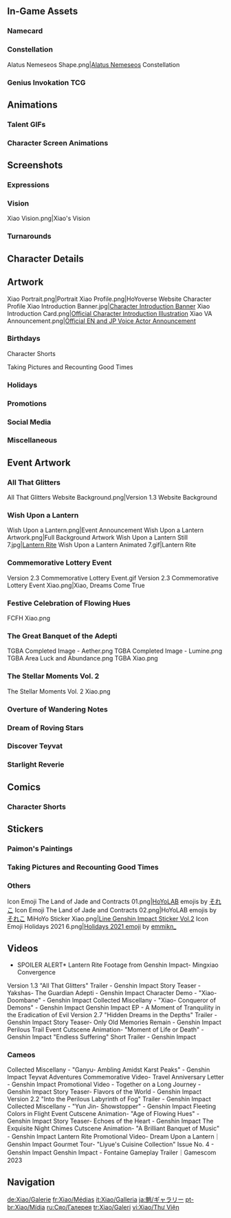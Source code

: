 {{CharacterTabs}}
{{TOC Limit}}
==In-Game Assets==
{{Assets}}

===Namecard===
{{Assets/Namecard|Mask|Xiao}}

===Constellation===
<gallery>Alatus Nemeseos Shape.png|[[Alatus Nemeseos]] Constellation</gallery>

===Genius Invokation TCG===
{{Main|Genius Invokation TCG}}
{{Genius Invokation TCG Cards by Featured Gallery}}

==Animations==
===Talent GIFs===
{{Talent Previews by Character|Xiao}}

===Character Screen Animations===
{{Preview/CharacterAnimations}}

==Screenshots==
===Expressions===
{{Character Expression|Xiao|Default|Serious|Pensive}}

===Vision===
<gallery>Xiao Vision.png|Xiao's Vision</gallery>

===Turnarounds===
{{Turnarounds}}

==Character Details==
{{Files by Character Gallery|character=Xiao|Character Details}}

==Artwork==
<gallery>
Xiao Portrait.png|Portrait
Xiao Profile.png|HoYoverse Website Character Profile
Xiao Introduction Banner.jpg|[https://www.hoyolab.com/article/152761 Character Introduction Banner]
Xiao Introduction Card.png|[https://twitter.com/GenshinImpact/status/1354277956097433603 Official Character Introduction Illustration]
Xiao VA Announcement.png|[https://twitter.com/GenshinImpact/status/1354308155056869376 Official EN and JP Voice Actor Announcement]
</gallery>

===Birthdays===
{{Files by Character Gallery|Xiao Birthday Artwork|character = Xiao|not1=Character Shorts|not2=Taking Pictures and Recounting Good Times Images}}

;Character Shorts
{{Files by Character Gallery|Xiao Birthday Artwork|character = Xiao|not1=Character Birthday Artwork|not2=Taking Pictures and Recounting Good Times Images}}

;Taking Pictures and Recounting Good Times
{{Main|Taking Pictures and Recounting Good Times/Xiao}}
{{Files by Character Gallery|Xiao Birthday Artwork|character = Xiao|not1=Character Shorts|not2=Character Birthday Artwork}}

===Holidays===
{{Files by Character Gallery|Holiday Artwork}}

===Promotions===
{{Files by Character Gallery|Promotional Artwork}}

===Social Media===
{{Files by Character Gallery|Social Media Celebration}}

===Miscellaneous===
{{Files by Character Gallery|Miscellaneous Artwork}}

==Event Artwork==
===All That Glitters===
{{Main|All That Glitters}}
<gallery>
All That Glitters Website Background.png|Version 1.3 Website Background
</gallery>

===Wish Upon a Lantern===
{{Main|Wish Upon a Lantern}}
<gallery>
Wish Upon a Lantern.png|Event Announcement
Wish Upon a Lantern Artwork.png|Full Background Artwork
Wish Upon a Lantern Still 7.jpg|[[Lantern Rite]]
Wish Upon a Lantern Animated 7.gif|Lantern Rite
</gallery>

===Commemorative Lottery Event===
{{Main|Version 2.3 Commemorative Lottery Event}}
<gallery>
Version 2.3 Commemorative Lottery Event.gif
Version 2.3 Commemorative Lottery Event Xiao.png|Xiao, Dreams Come True
</gallery>

===Festive Celebration of Flowing Hues===
{{Main|Festive Celebration of Flowing Hues}}
<gallery>
FCFH Xiao.png
</gallery>

===The Great Banquet of the Adepti===
{{Main|The Great Banquet of the Adepti}}
<gallery>
TGBA Completed Image - Aether.png
TGBA Completed Image - Lumine.png
TGBA Area Luck and Abundance.png
TGBA Xiao.png
</gallery>

===The Stellar Moments Vol. 2===
{{Main|The Stellar Moments Vol. 2}}
<gallery>
The Stellar Moments Vol. 2 Xiao.png
</gallery>

===Overture of Wandering Notes===
{{Main|Overture of Wandering Notes}}
{{Files by Character Gallery|Overture of Wandering Notes}}

===Dream of Roving Stars===
{{Main|Dream of Roving Stars}}
{{Files by Character Gallery|Dream of Roving Stars Images}}

===Discover Teyvat===
{{Main|Discover Teyvat}}
{{Files by Character Gallery|Discover Teyvat Images}}

===Starlight Reverie===
{{Main|Starlight Reverie}}
{{Files by Character Gallery|Starlight Reverie Images}}

==Comics==
===Character Shorts===
{{Files by Character Gallery|Character Shorts|character = Xiao|not1=Xiao Birthday Artwork}}

==Stickers==
===Paimon's Paintings===
{{Paimon's Paintings Images|Xiao|nochar=1|nopplink=1}}

===Taking Pictures and Recounting Good Times===
{{Files by Character Gallery|Taking Pictures and Recounting Good Times Sprites}}

===Others===
<gallery>
Icon Emoji The Land of Jade and Contracts 01.png|[[HoYoLAB]] emojis by [https://twitter.com/soreko それこ]<!-- [https://twitter.com/GenshinImpact/status/1306178713071972353 source] -->
Icon Emoji The Land of Jade and Contracts 02.png|HoYoLAB emojis by [https://twitter.com/soreko それこ]
MiHoYo Sticker Xiao.png|[https://store.line.me/stickershop/product/14369332/en Line Genshin Impact Sticker Vol.2]
Icon Emoji Holidays 2021 6.png|[https://twitter.com/Paimon2theMoon/status/1474595131353407488 Holidays 2021 emoji] by [https://twitter.com/emmikn_ emmikn_]<!-- 2021-12-25 -->
</gallery>

==Videos==
<!--chronological order-->
<gallery>
*SPOILER ALERT* Lantern Rite Footage from Genshin Impact- Mingxiao Convergence
Version 1.3 "All That Glitters" Trailer - Genshin Impact
Story Teaser - Yakshas- The Guardian Adepti - Genshin Impact
Character Demo - "Xiao- Doombane" - Genshin Impact
Collected Miscellany - "Xiao- Conqueror of Demons" - Genshin Impact
Genshin Impact EP - A Moment of Tranquility in the Eradication of Evil
Version 2.7 "Hidden Dreams in the Depths" Trailer - Genshin Impact
Story Teaser- Only Old Memories Remain - Genshin Impact
Perilous Trail Event Cutscene Animation- "Moment of Life or Death" - Genshin Impact
"Endless Suffering" Short Trailer - Genshin Impact
</gallery>

===Cameos===
<!--chronological order-->
<gallery>
Collected Miscellany - "Ganyu- Ambling Amidst Karst Peaks" - Genshin Impact
Teyvat Adventures Commemorative Video- Travel Anniversary Letter - Genshin Impact
Promotional Video - Together on a Long Journey - Genshin Impact
Story Teaser- Flavors of the World - Genshin Impact
Version 2.2 "Into the Perilous Labyrinth of Fog" Trailer - Genshin Impact
Collected Miscellany - "Yun Jin- Showstopper" - Genshin Impact
Fleeting Colors in Flight Event Cutscene Animation- "Age of Flowing Hues" - Genshin Impact
Story Teaser- Echoes of the Heart - Genshin Impact
The Exquisite Night Chimes Cutscene Animation- "A Brilliant Banquet of Music" - Genshin Impact
Lantern Rite Promotional Video- Dream Upon a Lantern｜Genshin Impact
Gourmet Tour- "Liyue's Cuisine Collection" Issue No. 4 - Genshin Impact
Genshin Impact - Fontaine Gameplay Trailer｜Gamescom 2023
</gallery>
<!--
==References==
{{Reflist}}
-->

==Navigation==
{{Character Navbox|Gallery}}

[[de:Xiao/Galerie]]
[[fr:Xiao/Médias]]
[[it:Xiao/Galleria]]
[[ja:魈/ギャラリー]]
[[pt-br:Xiao/Mídia]]
[[ru:Сяо/Галерея]]
[[tr:Xiao/Galeri]]
[[vi:Xiao/Thư Viện]]